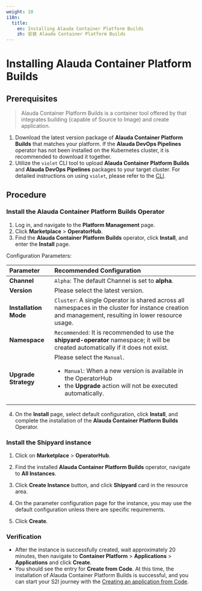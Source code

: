 ```yaml
---
weight: 10
i18n:
  title:
    en: Installing Alauda Container Platform Builds
    zh: 安装 Alauda Container Platform Builds
---
```


# Installing Alauda Container Platform Builds

## Prerequisites

> Alauda Container Platform Builds is a container tool offered by <Term name="product" textCase="capitalize" /> that integrates building (capable of Source to Image) and create application.

1. Download the latest version package of **Alauda Container Platform Builds** that matches your platform. If the **Alauda DevOps Pipelines** operator has not been installed on the Kubernetes cluster, it is recommended to download it together.
2. Utilize the `violet` CLI tool to upload **Alauda Container Platform Builds** and **Alauda DevOps Pipelines** packages to your target cluster. For detailed instructions on using `violet`, please refer to the [CLI](/ui/cli_tools/index.mdx).

## Procedure

### Install the Alauda Container Platform Builds Operator

1. Log in, and navigate to the **Platform Management** page.
2. Click **Marketplace** > **OperatorHub**.
3. Find the **Alauda Container Platform Builds** operator, click **Install**, and enter the **Install** page.

Configuration Parameters:

| **Parameter**   | **Recommended Configuration**       |
| :------- | :------------------------------------------|
| **Channel**   | `Alpha`: The default Channel is set to **alpha**.   |
|**Version**    | Please select the latest version.|
| **Installation Mode** | `Cluster`: A single Operator is shared across all namespaces in the cluster for instance creation and management, resulting in lower resource usage.                          |
| **Namespace** | `Recommended`: It is recommended to use the **shipyard-operator** namespace; it will be created automatically if it does not exist. |
| **Upgrade Strategy** | Please select the `Manual`. <ul><li>`Manual`: When a new version is available in the OperatorHub</li><li>the **Upgrade** action will not be executed automatically.</li></ul> |

4. On the **Install** page, select default configuration, click **Install**, and complete the installation of the **Alauda Container Platform Builds** Operator.

### Install the Shipyard instance

1. Click on **Marketplace** > **OperatorHub**.

2. Find the installed **Alauda Container Platform Builds** operator, navigate to **All Instances**.

3. Click **Create Instance** button, and click **Shipyard** card in the resource area.

4. On the parameter configuration page for the instance, you may use the default configuration unless there are specific requirements.

5. Click **Create**.

### Verification

- After the instance is successfully created, wait approximately 20 minutes, then navigate to **Container Platform** > **Applications** > **Applications** and click **Create**.
- You should see the entry for **Create from Code**. At this time, the installation of Alauda Container Platform Builds is successful, and you can start your S2I journey with the [Creating an application from Code](../how_to/s2i_howto.mdx).
